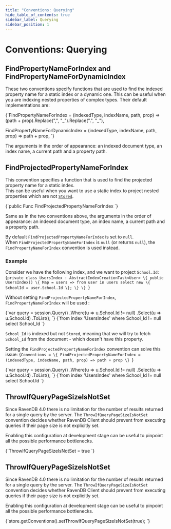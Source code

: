 ```yaml
---
title: "Conventions: Querying"
hide_table_of_contents: true
sidebar_label: Querying
sidebar_position: 1
---
```





# Conventions: Querying
<LanguageSwitcher supportedLanguages={supportedLanguages} />
<LanguageContent language="csharp">


## FindPropertyNameForIndex and FindPropertyNameForDynamicIndex

These two conventions specify functions that are used to find the indexed property name for a static index or a dynamic one. This can be useful when you are indexing nested properties 
of complex types. Their default implementations are:

<TabItem value="find_prop_name" label="find_prop_name">
<CodeBlock language="csharp">
{`FindPropertyNameForIndex = (indexedType, indexName, path, prop) =>
    (path + prop).Replace(",", "_").Replace(".", "_"),

FindPropertyNameForDynamicIndex = (indexedType, indexName, path, prop) => path + prop,
`}
</CodeBlock>
</TabItem>

The arguments in the order of appearance: an indexed document type, an index name, a current path and a property path.

## FindProjectedPropertyNameForIndex

This convention specifies a function that is used to find the projected property name for a static index.  
This can be useful when you want to use a static index to project nested properties which are not [`Stored`](../../indexes/storing-data-in-index.mdx).

<TabItem value="find_projected_prop_name" label="find_projected_prop_name">
<CodeBlock language="csharp">
{`public Func<Type, string, string, string, string> FindProjectedPropertyNameForIndex
`}
</CodeBlock>
</TabItem>

Same as in the two conventions above, the arguments in the order of appearance: an indexed document type, an index name, a current path and a property path.

By default `FindProjectedPropertyNameForIndex` is set to `null`.  
When `FindProjectedPropertyNameForIndex` is `null` (or returns `null`), the `FindPropertyNameForIndex` convention is used instead.

### Example
Consider we have the following index, and we want to project `School.Id`:
<TabItem value="users_index" label="users_index">
<CodeBlock language="csharp">
{`private class UsersIndex : AbstractIndexCreationTask<User>
\{
    public UsersIndex()
    \{
        Map = users => from user in users
            select new
            \{
                SchoolId = user.School.Id
            \};
    \}
\}
`}
</CodeBlock>
</TabItem>

Without setting `FindProjectedPropertyNameForIndex`, `FindPropertyNameForIndex` will be used :

<Tabs groupId='languageSyntax'>
<TabItem value="Query" label="Query">
<CodeBlock language="csharp">
{`var query = session.Query<User, UsersIndex>()
    .Where(u => u.School.Id != null)
    .Select(u => u.School.Id)
    .ToList();
`}
</CodeBlock>
</TabItem>
<TabItem value="RQL" label="RQL">
<CodeBlock language="sql">
{`from index 'UsersIndex'
where School_Id != null
select School_Id
`}
</CodeBlock>
</TabItem>
</Tabs>

`School_Id` is indexed but not `Stored`, meaning that we will try to
fetch `School_Id` from the document - which doesn't have this property.

Setting the `FindProjectedPropertyNameForIndex` convention can solve this issue:
<TabItem value="find_projected_prop_usage" label="find_projected_prop_usage">
<CodeBlock language="csharp">
{`Conventions =
\{
    FindProjectedPropertyNameForIndex = (indexedType, indexName, path, prop) => path + prop
\}
`}
</CodeBlock>
</TabItem>

<Tabs groupId='languageSyntax'>
<TabItem value="Query" label="Query">
<CodeBlock language="csharp">
{`var query = session.Query<User, UsersIndex>()
    .Where(u => u.School.Id != null)
    .Select(u => u.School.Id)
    .ToList();
`}
</CodeBlock>
</TabItem>
<TabItem value="RQL" label="RQL">
<CodeBlock language="sql">
{`from index 'UsersIndex'
where School_Id != null
select School.Id
`}
</CodeBlock>
</TabItem>
</Tabs>

## ThrowIfQueryPageSizeIsNotSet

Since RavenDB 4.0 there is no limitation for the number of results returned for a single query by the server. The `ThrowIfQueryPageSizeIsNotSet` convention decides whether RavenDB Client
should prevent from executing queries if their page size is not explicitly set. 

Enabling this configuration at development stage can be useful to pinpoint all the possible performance bottlenecks.

<TabItem value="throw_if_query_page_is_not_set" label="throw_if_query_page_is_not_set">
<CodeBlock language="csharp">
{`ThrowIfQueryPageSizeIsNotSet = true
`}
</CodeBlock>
</TabItem>


</LanguageContent>
<LanguageContent language="java">


## ThrowIfQueryPageSizeIsNotSet

Since RavenDB 4.0 there is no limitation for the number of results returned for a single query by the server. The `ThrowIfQueryPageSizeIsNotSet` convention decides whether RavenDB Client
should prevent from executing queries if their page size is not explicitly set. 

Enabling this configuration at development stage can be useful to pinpoint all the possible performance bottlenecks.

<TabItem value="throw_if_query_page_is_not_set" label="throw_if_query_page_is_not_set">
<CodeBlock language="java">
{`store.getConventions().setThrowIfQueryPageSizeIsNotSet(true);
`}
</CodeBlock>
</TabItem>



</LanguageContent>

<!---
### Conventions
- [Conventions](../../client-api/configuration/conventions)
- [Serialization](../../client-api/configuration/serialization)
- [Load Balance &amp; Failover](../../client-api/configuration/load-balance-and-failover)

### Document Identifiers
- [Working with Document Identifiers](../../client-api/document-identifiers/working-with-document-identifiers)
- [Global ID Generation Conventions](../../client-api/configuration/identifier-generation/global)
- [Type-specific ID Generation Conventions](../../client-api/configuration/identifier-generation/type-specific)

### Document Store
- [What is a Document Store](../../client-api/what-is-a-document-store)


-->